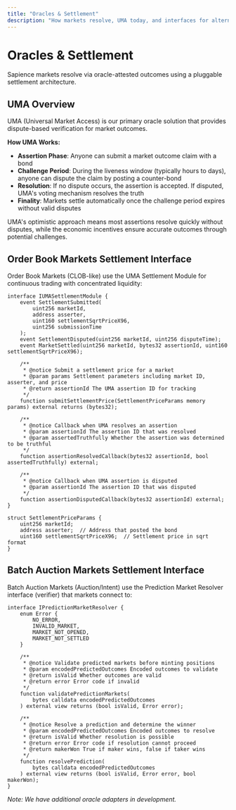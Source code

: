 ```yaml
---
title: "Oracles & Settlement"
description: "How markets resolve, UMA today, and interfaces for alternatives."
---
```


# Oracles & Settlement

Sapience markets resolve via oracle-attested outcomes using a pluggable settlement architecture.

## UMA Overview

UMA (Universal Market Access) is our primary oracle solution that provides dispute-based verification for market outcomes.

**How UMA Works:**
- **Assertion Phase**: Anyone can submit a market outcome claim with a bond
- **Challenge Period**: During the liveness window (typically hours to days), anyone can dispute the claim by posting a counter-bond
- **Resolution**: If no dispute occurs, the assertion is accepted. If disputed, UMA's voting mechanism resolves the truth
- **Finality**: Markets settle automatically once the challenge period expires without valid disputes

UMA's optimistic approach means most assertions resolve quickly without disputes, while the economic incentives ensure accurate outcomes through potential challenges.

## Order Book Markets Settlement Interface

Order Book Markets (CLOB-like) use the UMA Settlement Module for continuous trading with concentrated liquidity:

```solidity
interface IUMASettlementModule {
    event SettlementSubmitted(
        uint256 marketId, 
        address asserter, 
        uint160 settlementSqrtPriceX96, 
        uint256 submissionTime
    );
    event SettlementDisputed(uint256 marketId, uint256 disputeTime);
    event MarketSettled(uint256 marketId, bytes32 assertionId, uint160 settlementSqrtPriceX96);

    /**
     * @notice Submit a settlement price for a market
     * @param params Settlement parameters including market ID, asserter, and price
     * @return assertionId The UMA assertion ID for tracking
     */
    function submitSettlementPrice(SettlementPriceParams memory params) external returns (bytes32);

    /**
     * @notice Callback when UMA resolves an assertion
     * @param assertionId The assertion ID that was resolved
     * @param assertedTruthfully Whether the assertion was determined to be truthful
     */
    function assertionResolvedCallback(bytes32 assertionId, bool assertedTruthfully) external;

    /**
     * @notice Callback when UMA assertion is disputed
     * @param assertionId The assertion ID that was disputed
     */
    function assertionDisputedCallback(bytes32 assertionId) external;
}

struct SettlementPriceParams {
    uint256 marketId;
    address asserter;  // Address that posted the bond
    uint160 settlementSqrtPriceX96;  // Settlement price in sqrt format
}
```

## Batch Auction Markets Settlement Interface

Batch Auction Markets (Auction/Intent) use the Prediction Market Resolver interface (verifier) that markets connect to:

```solidity
interface IPredictionMarketResolver {
    enum Error {
        NO_ERROR,
        INVALID_MARKET,
        MARKET_NOT_OPENED,
        MARKET_NOT_SETTLED
    }

    /**
     * @notice Validate predicted markets before minting positions
     * @param encodedPredictedOutcomes Encoded outcomes to validate
     * @return isValid Whether outcomes are valid
     * @return error Error code if invalid
     */
    function validatePredictionMarkets(
        bytes calldata encodedPredictedOutcomes
    ) external view returns (bool isValid, Error error);

    /**
     * @notice Resolve a prediction and determine the winner
     * @param encodedPredictedOutcomes Encoded outcomes to resolve
     * @return isValid Whether resolution is possible
     * @return error Error code if resolution cannot proceed
     * @return makerWon True if maker wins, false if taker wins
     */
    function resolvePrediction(
        bytes calldata encodedPredictedOutcomes
    ) external view returns (bool isValid, Error error, bool makerWon);
}
```

*Note: We have additional oracle adapters in development.*